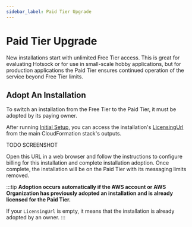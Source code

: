 ```yaml
---
sidebar_label: Paid Tier Upgrade
---
```


# Paid Tier Upgrade

New installations start with unlimited Free Tier access. This is great for evaluating Hotsock or for use in small-scale hobby applications, but for production applications the Paid Tier ensures continued operation of the service beyond Free Tier limits.

## Adopt An Installation

To switch an installation from the Free Tier to the Paid Tier, it must be adopted by its paying owner.

After running [Initial Setup](../installation/initial-setup.mdx), you can access the installation's [LicensingUrl](../installation/initial-setup.mdx#LicensingUrl) from the main CloudFormation stack's outputs.

TODO SCREENSHOT

Open this URL in a web browser and follow the instructions to configure billing for this installation and complete installation adoption. Once complete, the installation will be on the Paid Tier with its messaging limits removed.

:::tip
**Adoption occurs automatically if the AWS account or AWS Organization has previously adopted an installation and is already licensed for the Paid Tier.**

If your `LicensingUrl` is empty, it means that the installation is already adopted by an owner.
:::
